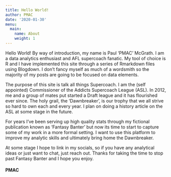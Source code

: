 ```yaml
---
title: Hello World!
author: PMAC
date: '2020-01-30'
menu:
  main:
    name: About
    weight: 1
---
```


Hello World! By way of introduction, my name is Paul 'PMAC' McGrath. I am a data analytics enthusiast and AFL supercoach fanatic. My tool of choice is R and I have implemented this site through a series of Rmarkdown files using Blogdown. I don't fancy myself as much of a wordsmith so the majority of my posts are going to be focused on data elements. 

The purpose of this site is talk all things Supercoach. I am the (self appointed) Commissioner of the Addicts Supercoach League (ASL). In 2012, me and a group of mates put started a Draft league and it has flourished ever since. The holy grail, the 'Dawnbreaker', is our trophy that we all strive so hard to own each and every year. I plan on doing a history article on the ASL at some stage in the future.

For years I've been serving up high quality stats through my fictional publication known as 'Fantasy Banter' but now its time to start to capture some of my work in a more formal setting. I want to use this platform to improve my analytic skills and ultimately bring home the Dawnbreaker.

At some stage I hope to link in my socials, so if you have any analytical ideas or just want to chat, just reach out. Thanks for taking the time to stop past Fantasy Banter and I hope you enjoy.

#### PMAC



